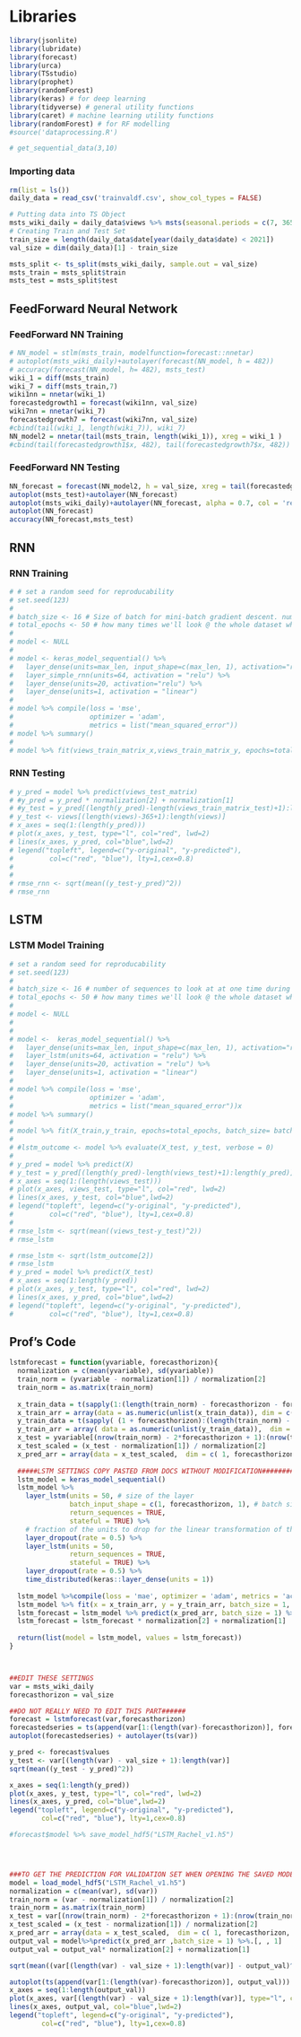 # Libraries
```r
library(jsonlite)
library(lubridate)
library(forecast)
library(urca)
library(TSstudio)
library(prophet)
library(randomForest)
library(keras) # for deep learning
library(tidyverse) # general utility functions
library(caret) # machine learning utility functions
library(randomForest) # for RF modelling
#source('dataprocessing.R')
```

```r
# get_sequential_data(3,10)
```


### Importing data
```r
rm(list = ls())
daily_data = read_csv('trainvaldf.csv', show_col_types = FALSE)

# Putting data into TS Object
msts_wiki_daily = daily_data$views %>% msts(seasonal.periods = c(7, 365), start =c(2015, as.numeric(format(daily_data$date[1], "%j"))))
# Creating Train and Test Set
train_size = length(daily_data$date[year(daily_data$date) < 2021])
val_size = dim(daily_data)[1] - train_size

msts_split <- ts_split(msts_wiki_daily, sample.out = val_size)
msts_train = msts_split$train
msts_test = msts_split$test
```



## FeedForward Neural Network
### FeedForward NN Training
```r

# NN_model = stlm(msts_train, modelfunction=forecast::nnetar)
# autoplot(msts_wiki_daily)+autolayer(forecast(NN_model, h = 482))
# accuracy(forecast(NN_model, h= 482), msts_test)
wiki_1 = diff(msts_train)
wiki_7 = diff(msts_train,7)
wiki1nn = nnetar(wiki_1)
forecastedgrowth1 = forecast(wiki1nn, val_size)
wiki7nn = nnetar(wiki_7)
forecastedgrowth7 = forecast(wiki7nn, val_size)
#cbind(tail(wiki_1, length(wiki_7)), wiki_7)
NN_model2 = nnetar(tail(msts_train, length(wiki_1)), xreg = wiki_1 )
#cbind(tail(forecastedgrowth1$x, 482), tail(forecastedgrowth7$x, 482))

```

### FeedForward NN Testing
```r
NN_forecast = forecast(NN_model2, h = val_size, xreg = tail(forecastedgrowth1$x, val_size) )
autoplot(msts_test)+autolayer(NN_forecast)
autoplot(msts_wiki_daily)+autolayer(NN_forecast, alpha = 0.7, col = 'red')
autoplot(NN_forecast)
accuracy(NN_forecast,msts_test)
```

## RNN
### RNN Training
```r
# # set a random seed for reproducability
# set.seed(123)
# 
# batch_size <- 16 # Size of batch for mini-batch gradient descent. number of sequences to look at at one time during training
# total_epochs <- 50 # how many times we'll look @ the whole dataset while training our model
# 
# model <- NULL
# 
# model <- keras_model_sequential() %>%   
#   layer_dense(units=max_len, input_shape=c(max_len, 1), activation="relu") %>%
#   layer_simple_rnn(units=64, activation = "relu") %>%  
#   layer_dense(units=20, activation="relu") %>%
#   layer_dense(units=1, activation = "linear")
#  
# model %>% compile(loss = 'mse',
#                   optimizer = 'adam',
#                   metrics = list("mean_squared_error"))
# model %>% summary()
# 
# model %>% fit(views_train_matrix_x,views_train_matrix_y, epochs=total_epochs, batch_size= batch_size, shuffle = FALSE,validation_split = 0.3, callbacks = list(callback_early_stopping(monitor = 'val_loss', patience = 6, verbose = 1, restore_best_weights = T)))
```


### RNN Testing
```r
# y_pred = model %>% predict(views_test_matrix)
# #y_pred = y_pred * normalization[2] + normalization[1]
# #y_test = y_pred[(length(y_pred)-length(views_train_matrix_test)+1):length(y_pred)]
# y_test <- views[(length(views)-365+1):length(views)]
# x_axes = seq(1:(length(y_pred)))
# plot(x_axes, y_test, type="l", col="red", lwd=2)
# lines(x_axes, y_pred, col="blue",lwd=2)
# legend("topleft", legend=c("y-original", "y-predicted"),
#         col=c("red", "blue"), lty=1,cex=0.8)
# 
# 
# rmse_rnn <- sqrt(mean((y_test-y_pred)^2))
# rmse_rnn
```

## LSTM
### LSTM Model Training
```r
# set a random seed for reproducability
# set.seed(123)
# 
# batch_size <- 16 # number of sequences to look at at one time during training
# total_epochs <- 50 # how many times we'll look @ the whole dataset while training our model
# 
# model <- NULL
# 
# 
# model <-  keras_model_sequential() %>%   
#   layer_dense(units=max_len, input_shape=c(max_len, 1), activation="relu") %>%  
#   layer_lstm(units=64, activation = "relu") %>%
#   layer_dense(units=20, activation = "relu") %>%
#   layer_dense(units=1, activation = "linear")
#  
# model %>% compile(loss = 'mse',
#                   optimizer = 'adam',
#                   metrics = list("mean_squared_error"))x
# model %>% summary()
# 
# model %>% fit(X_train,y_train, epochs=total_epochs, batch_size= batch_size, shuffle = FALSE,validation_split = 0.2, callbacks = list(callback_early_stopping(monitor = 'val_loss', patience = 6, verbose = 0, restore_best_weights = T)))
# 
# #lstm_outcome <- model %>% evaluate(X_test, y_test, verbose = 0)
# 
# y_pred = model %>% predict(X)
# y_test = y_pred[(length(y_pred)-length(views_test)+1):length(y_pred)]
# x_axes = seq(1:(length(views_test)))
# plot(x_axes, views_test, type="l", col="red", lwd=2)
# lines(x_axes, y_test, col="blue",lwd=2)
# legend("topleft", legend=c("y-original", "y-predicted"),
#         col=c("red", "blue"), lty=1,cex=0.8)
# 
# rmse_lstm <- sqrt(mean((views_test-y_test)^2))
# rmse_lstm

# rmse_lstm <- sqrt(lstm_outcome[2])
# rmse_lstm
# y_pred = model %>% predict(X_test)
# x_axes = seq(1:length(y_pred))
# plot(x_axes, y_test, type="l", col="red", lwd=2)
# lines(x_axes, y_pred, col="blue",lwd=2)
# legend("topleft", legend=c("y-original", "y-predicted"),
#         col=c("red", "blue"), lty=1,cex=0.8)

```

## Prof's Code
```r
lstmforecast = function(yvariable, forecasthorizon){
  normalization = c(mean(yvariable), sd(yvariable))
  train_norm = (yvariable - normalization[1]) / normalization[2]
  train_norm = as.matrix(train_norm)
  
  x_train_data = t(sapply(1:(length(train_norm) - forecasthorizon - forecasthorizon + 1), function(x) train_norm[x:(x + forecasthorizon - 1), 1] ))
  x_train_arr = array(data = as.numeric(unlist(x_train_data)), dim = c( nrow(x_train_data), forecasthorizon,   1   )  )
  y_train_data = t(sapply( (1 + forecasthorizon):(length(train_norm) - forecasthorizon + 1), function(x) train_norm[x:(x + forecasthorizon - 1)] ))
  y_train_arr = array( data = as.numeric(unlist(y_train_data)),  dim = c(  nrow(y_train_data),  forecasthorizon,   1    ) )
  x_test = yvariable[(nrow(train_norm) - 2*forecasthorizon + 1):(nrow(train_norm) - forecasthorizon + 1)]
  x_test_scaled = (x_test - normalization[1]) / normalization[2]
  x_pred_arr = array(data = x_test_scaled,  dim = c( 1, forecasthorizon,  1 ) )
  
  #####LSTM SETTINGS COPY PASTED FROM DOCS WITHOUT MODIFICATION###########
  lstm_model = keras_model_sequential()
  lstm_model %>%
    layer_lstm(units = 50, # size of the layer
               batch_input_shape = c(1, forecasthorizon, 1), # batch size, timesteps, features
               return_sequences = TRUE,
               stateful = TRUE) %>%
    # fraction of the units to drop for the linear transformation of the inputs
    layer_dropout(rate = 0.5) %>%
    layer_lstm(units = 50,
               return_sequences = TRUE,
               stateful = TRUE) %>%
    layer_dropout(rate = 0.5) %>%
    time_distributed(keras::layer_dense(units = 1))
  
  lstm_model %>%compile(loss = 'mae', optimizer = 'adam', metrics = 'accuracy')     
  lstm_model %>% fit(x = x_train_arr, y = y_train_arr, batch_size = 1, epochs = 20,shuffle = FALSE, verbose = 1, restore_best_weights = T)    
  lstm_forecast = lstm_model %>% predict(x_pred_arr, batch_size = 1) %>%.[, , 1]  #LINE X
  lstm_forecast = lstm_forecast * normalization[2] + normalization[1]
  
  return(list(model = lstm_model, values = lstm_forecast))  
}



##EDIT THESE SETTINGS
var = msts_wiki_daily
forecasthorizon = val_size

##DO NOT REALLY NEED TO EDIT THIS PART######
forecast = lstmforecast(var,forecasthorizon)
forecastedseries = ts(append(var[1:(length(var)-forecasthorizon)], forecast$values))
autoplot(forecastedseries) + autolayer(ts(var))

y_pred <- forecast$values
y_test <- var[(length(var) - val_size + 1):length(var)]
sqrt(mean((y_test - y_pred)^2))

x_axes = seq(1:length(y_pred))
plot(x_axes, y_test, type="l", col="red", lwd=2)
lines(x_axes, y_pred, col="blue",lwd=2)
legend("topleft", legend=c("y-original", "y-predicted"),
        col=c("red", "blue"), lty=1,cex=0.8)

#forecast$model %>% save_model_hdf5("LSTM_Rachel_v1.h5")




###TO GET THE PREDICTION FOR VALIDATION SET WHEN OPENING THE SAVED MODEL.
model = load_model_hdf5("LSTM_Rachel_v1.h5")
normalization = c(mean(var), sd(var))
train_norm = (var - normalization[1]) / normalization[2]
train_norm = as.matrix(train_norm)
x_test = var[(nrow(train_norm) - 2*forecasthorizon + 1):(nrow(train_norm) - forecasthorizon + 1)]
x_test_scaled = (x_test - normalization[1]) / normalization[2]
x_pred_arr = array(data = x_test_scaled,  dim = c( 1, forecasthorizon,  1 ) )
output_val = model%>%predict(x_pred_arr ,batch_size = 1) %>%.[, , 1] 
output_val = output_val* normalization[2] + normalization[1]

sqrt(mean((var[(length(var) - val_size + 1):length(var)] - output_val)^2))

autoplot(ts(append(var[1:(length(var)-forecasthorizon)], output_val))) + autolayer(ts(var))
x_axes = seq(1:length(output_val))
plot(x_axes, var[(length(var) - val_size + 1):length(var)], type="l", col="red", lwd=2)
lines(x_axes, output_val, col="blue",lwd=2)
legend("topleft", legend=c("y-original", "y-predicted"),
        col=c("red", "blue"), lty=1,cex=0.8)

```


